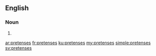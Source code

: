 ==English==

===Noun===
{{head|en|plural}}

# {{plural of|pretense|lang=en|nocat=1}}

[[ar:pretenses]]
[[fr:pretenses]]
[[ku:pretenses]]
[[my:pretenses]]
[[simple:pretenses]]
[[sv:pretenses]]